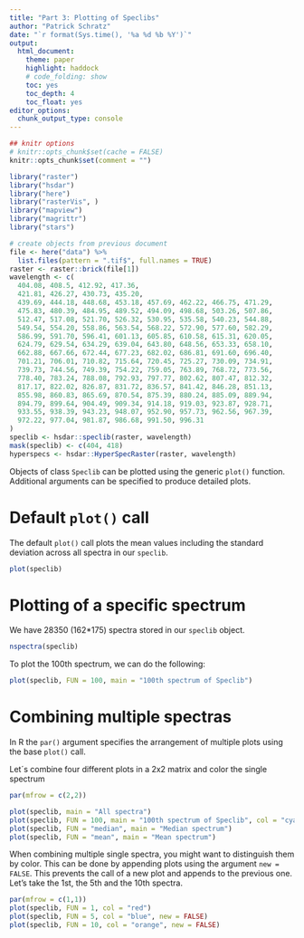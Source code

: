 ```yaml
---
title: "Part 3: Plotting of Speclibs"
author: "Patrick Schratz"
date: "`r format(Sys.time(), '%a %d %b %Y')`"
output: 
  html_document:
    theme: paper
    highlight: haddock 
    # code_folding: show
    toc: yes
    toc_depth: 4
    toc_float: yes
editor_options: 
  chunk_output_type: console
---
```


```r
## knitr options
# knitr::opts_chunk$set(cache = FALSE)
knitr::opts_chunk$set(comment = "")

library("raster")
library("hsdar")
library("here")
library("rasterVis", )
library("mapview")
library("magrittr")
library("stars")

# create objects from previous document
file <- here("data") %>%
  list.files(pattern = ".tif$", full.names = TRUE)
raster <- raster::brick(file[1])
wavelength <- c(
  404.08, 408.5, 412.92, 417.36, 
  421.81, 426.27, 430.73, 435.20,
  439.69, 444.18, 448.68, 453.18, 457.69, 462.22, 466.75, 471.29,
  475.83, 480.39, 484.95, 489.52, 494.09, 498.68, 503.26, 507.86,
  512.47, 517.08, 521.70, 526.32, 530.95, 535.58, 540.23, 544.88,
  549.54, 554.20, 558.86, 563.54, 568.22, 572.90, 577.60, 582.29,
  586.99, 591.70, 596.41, 601.13, 605.85, 610.58, 615.31, 620.05,
  624.79, 629.54, 634.29, 639.04, 643.80, 648.56, 653.33, 658.10,
  662.88, 667.66, 672.44, 677.23, 682.02, 686.81, 691.60, 696.40,
  701.21, 706.01, 710.82, 715.64, 720.45, 725.27, 730.09, 734.91,
  739.73, 744.56, 749.39, 754.22, 759.05, 763.89, 768.72, 773.56,
  778.40, 783.24, 788.08, 792.93, 797.77, 802.62, 807.47, 812.32,
  817.17, 822.02, 826.87, 831.72, 836.57, 841.42, 846.28, 851.13,
  855.98, 860.83, 865.69, 870.54, 875.39, 880.24, 885.09, 889.94,
  894.79, 899.64, 904.49, 909.34, 914.18, 919.03, 923.87, 928.71,
  933.55, 938.39, 943.23, 948.07, 952.90, 957.73, 962.56, 967.39,
  972.22, 977.04, 981.87, 986.68, 991.50, 996.31
)
speclib <- hsdar::speclib(raster, wavelength)
mask(speclib) <- c(404, 418)
hyperspecs <- hsdar::HyperSpecRaster(raster, wavelength)
```

Objects of class `Speclib` can be plotted using the generic `plot()` function.  
Additional arguments can be specified to produce detailed plots.

# Default `plot()` call

The default `plot()` call plots the mean values including the standard deviation across all spectra in our `speclib`.

```r
plot(speclib)
```

# Plotting of a specific spectrum 

We have 28350 (162*175) spectra stored in our `speclib` object.

```r
nspectra(speclib)
```

To plot the 100th spectrum, we can do the following:

```r
plot(speclib, FUN = 100, main = "100th spectrum of Speclib")
```

# Combining multiple spectras

In R the `par()` argument specifies the arrangement of multiple plots using the base `plot()` call.

Let´s combine four different plots in a 2x2 matrix and color the single spectrum

```r
par(mfrow = c(2,2))

plot(speclib, main = "All spectra")
plot(speclib, FUN = 100, main = "100th spectrum of Speclib", col = "cyan")
plot(speclib, FUN = "median", main = "Median spectrum")
plot(speclib, FUN = "mean", main = "Mean spectrum")
```

When combining multiple single spectra, you might want to distinguish them by color. This can be done by appending plots using the argument `new = FALSE`. 
This prevents the call of a new plot and appends to the previous one.
Let's take the 1st, the 5th and the 10th spectra.

```r
par(mfrow = c(1,1))
plot(speclib, FUN = 1, col = "red")
plot(speclib, FUN = 5, col = "blue", new = FALSE)
plot(speclib, FUN = 10, col = "orange", new = FALSE)
```
